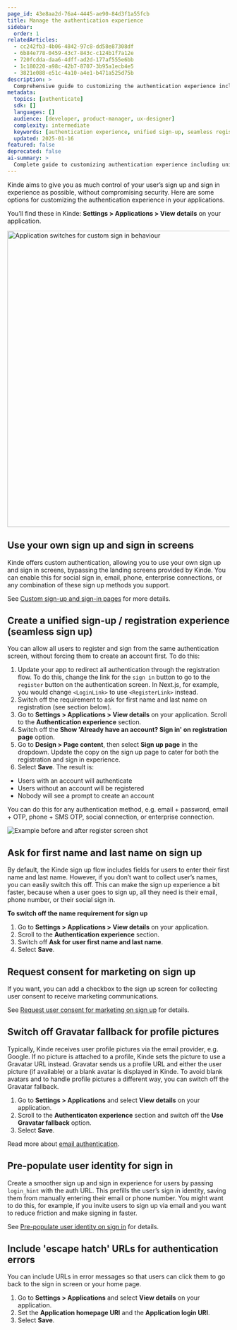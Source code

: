 ```yaml
---
page_id: 43e8aa2d-76a4-4445-ae90-84d3f1a55fcb
title: Manage the authentication experience
sidebar:
  order: 1
relatedArticles:
  - cc242fb3-4b06-4842-97c8-dd58e87308df
  - 6b84e778-0459-43c7-843c-c124b1f7a12e
  - 720fcdda-daa6-4dff-ad2d-177af555e6bb
  - 1c180220-a98c-42b7-8707-3b95a1ecb4e5
  - 3821e088-e51c-4a10-a4e1-b471a525d75b
description: >
  Comprehensive guide to customizing the authentication experience including unified sign-up, name requirements, marketing consent, and profile picture settings.
metadata:
  topics: [authenticate]
  sdk: []
  languages: []
  audience: [developer, product-manager, ux-designer]
  complexity: intermediate
  keywords: [authentication experience, unified sign-up, seamless registration, marketing consent, Gravatar, login_hint]
  updated: 2025-01-16
featured: false
deprecated: false
ai-summary: >
  Complete guide to customizing authentication experience including unified sign-up flows, name requirements, marketing consent, and profile picture configuration.
---
```


Kinde aims to give you as much control of your user’s sign up and sign in experience as possible, without compromising security. Here are some options for customizing the authentication experience in your applications.

You’ll find these in Kinde: **Settings > Applications > View details** on your application.

<img
  src="https://imagedelivery.net/skPPZTHzSlcslvHjesZQcQ/f8d6db00-fa71-41d0-7c1c-630508f6c300/public"
  alt="Application switches for custom sign in behaviour"
  width="672px"
  height="auto"
  fetchpriority="low"
  loading="lazy"
  decoding="async"
/>

## Use your own sign up and sign in screens

Kinde offers custom authentication, allowing you to use your own sign up and sign in screens, bypassing the landing screens provided by Kinde. You can enable this for social sign in, email, phone, enterprise connections, or any combination of these sign up methods you support.

See [Custom sign-up and sign-in pages](/authenticate/custom-configurations/custom-authentication-pages/) for more details.

## Create a unified sign-up / registration experience (seamless sign up)
You can allow all users to register and sign from the same authentication screen, without forcing them to create an account first. 
To do this:

1. Update your app to redirect all authentication through the registration flow. To do this, change the link for the `sign in` button to go to the `register` button on the authentication screen. In Next.js, for example, you would change `<LoginLink>` to use `<RegisterLink>` instead.
2. Switch off the requirement to ask for first name and last name on registration (see section below).
3. Go to **Settings > Applications > View details** on your application. Scroll to the **Authentication experience** section. 
4. Switch off the **Show 'Already have an account? Sign in' on registration page** option.
5. Go to **Design > Page content**, then select **Sign up page** in the dropdown. Update the copy on the sign up page to cater for both the registration and sign in experience.
6. Select **Save**.
The result is:

  - Users with an account will authenticate
  - Users without an account will be registered
  - Nobody will see a prompt to create an account

You can do this for any authentication method, e.g. email + password, email + OTP, phone + SMS OTP, social connection, or enterprise connection.

![Example before and after register screen shot](https://imagedelivery.net/skPPZTHzSlcslvHjesZQcQ/03883607-f9f2-4b1a-b3cf-9773d2683400/public)

## Ask for first name and last name on sign up

By default, the Kinde sign up flow includes fields for users to enter their first name and last name. However, if you don’t want to collect user’s names, you can easily switch this off. This can make the sign up experience a bit faster, because when a user goes to sign up, all they need is their email, phone number, or their social sign in.

**To switch off the name requirement for sign up**

1. Go to **Settings > Applications > View details** on your application.
2. Scroll to the **Authentication experience** section.
3. Switch off **Ask for user first name and last name**.
4. Select **Save**.

## Request consent for marketing on sign up

If you want, you can add a checkbox to the sign up screen for collecting user consent to receive marketing communications.

See [Request user consent for marketing on sign up](/design/pages/marketing-consent/) for details.

## Switch off Gravatar fallback for profile pictures

Typically, Kinde receives user profile pictures via the email provider, e.g. Google. If no picture is attached to a profile, Kinde sets the picture to use a Gravatar URL instead. Gravatar sends us a profile URL and either the user picture (if available) or a blank avatar is displayed in Kinde. To avoid blank avatars and to handle profile pictures a different way, you can switch off the Gravatar fallback.

1. Go to **Settings > Applications** and select **View details** on your application.
2. Scroll to the **Authenticaton experience** section and switch off the **Use Gravatar fallback** option.
3. Select **Save**.

Read more about [email authentication](/authenticate/authentication-methods/email-authentication/). 

## Pre-populate user identity for sign in

Create a smoother sign up and sign in experience for users by passing `login_hint` with the auth URL. This prefills the user’s sign in identity, saving them from manually entering their email or phone number. You might want to do this, for example, if you invite users to sign up via email and you want to reduce friction and make signing in faster.

See [Pre-populate user identity on sign in](/authenticate/custom-configurations/prepopulate-identity-sign-in/) for details.

## Include 'escape hatch' URLs for authentication errors

You can include URLs in error messages so that users can click them to go back to the sign in screen or your home page.

1. Go to **Settings > Applications** and select **View details** on your application.
2. Set the **Application homepage URI** and the **Application login URI**.
3. Select **Save**.
